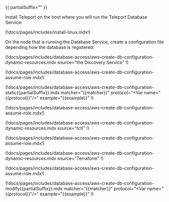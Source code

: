 {{ partialSuffix="" }}

Install Teleport on the host where you will run the Teleport Database Service:

(!docs/pages/includes/install-linux.mdx!)

On the node that is running the Database Service, create a configuration file
depending how the database is registered:

<Tabs>

<TabItem label="Using Auto-Discovery">
(!docs/pages/includes/database-access/aws-create-db-configuration-dynamic-resources.mdx source="the Discovery Service" !)

(!docs/pages/includes/database-access/aws-create-db-configuration-assume-role.mdx!)
</TabItem>

<TabItem label="Using static config">
(!docs/pages/includes/database-access/aws-create-db-configuration-static{{partialSuffix}}.mdx matcher="{{matcher}}" protocol="&lt;Var name&equals;&quot;{{protocol}}&quot;&sol;&gt;" example="{{example}}" !)

(!docs/pages/includes/database-access/aws-create-db-configuration-assume-role.mdx!)
</TabItem>

<TabItem label="Using tctl">
(!docs/pages/includes/database-access/aws-create-db-configuration-dynamic-resources.mdx source="tctl" !)

(!docs/pages/includes/database-access/aws-create-db-configuration-assume-role.mdx!)
</TabItem>

<TabItem label="Using Terraform">
(!docs/pages/includes/database-access/aws-create-db-configuration-dynamic-resources.mdx source="Terraform" !)

(!docs/pages/includes/database-access/aws-create-db-configuration-assume-role.mdx!)
</TabItem>

<TabItem label="Modifying existing Database Service">
(!docs/pages/includes/database-access/aws-create-db-configuration-modify{{partialSuffix}}.mdx matcher="{{matcher}}" protocol="&lt;Var name&equals;&quot;{{protocol}}&quot;&sol;&gt;" example="{{example}}" !)
</TabItem>

</Tabs>
